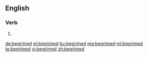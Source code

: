 ==English==

===Verb===
{{head|en|verb form}}

# {{en-past of|begrime}}

[[de:begrimed]]
[[et:begrimed]]
[[ku:begrimed]]
[[mg:begrimed]]
[[ml:begrimed]]
[[te:begrimed]]
[[vi:begrimed]]
[[zh:begrimed]]